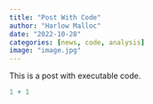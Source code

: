 ```yaml
---
title: "Post With Code"
author: "Harlow Malloc"
date: "2022-10-28"
categories: [news, code, analysis]
image: "image.jpg"
---
```


This is a post with executable code.

```r
1 + 1
```
